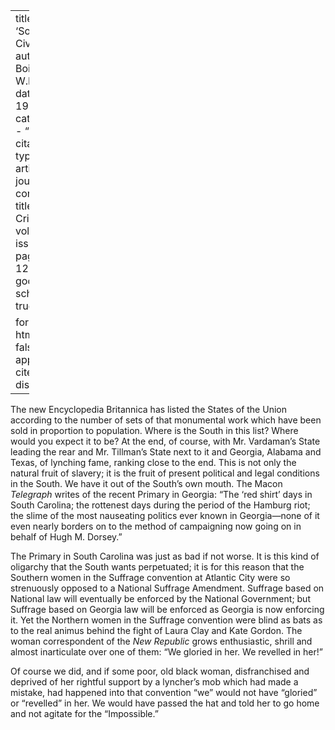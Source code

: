 
---
title: 'Southern Civilization'
author: Du Bois, W.E.B.
date: May 1916
categories: 
  - ""
citation: 
  type: article-journal
  container-title: The Crisis
  volume: 13
  issue: 1
  page: 11-12
google-scholar: true

format:
  html:
    toc: false
    appendix-cite-as: display
---



The new Encyclopedia Britannica has listed the States of the Union
according to the number of sets of that monumental work which have been
sold in proportion to population. Where is the South in this list? Where
would you expect it to be? At the end, of course, with Mr. Vardaman's
State leading the rear and Mr. Tillman's State next to it and Georgia,
Alabama and Texas, of lynching fame, ranking close to the end. This is
not only the natural fruit of slavery; it is the fruit of present
political and legal conditions in the South. We have it out of the
South's own mouth. The Macon *Telegraph* writes of the recent Primary in
Georgia: "The 'red shirt' days in South Carolina; the rottenest days
during the period of the Hamburg riot; the slime of the most nauseating
politics ever known in Georgia---none of it even nearly borders on to
the method of campaigning now going on in behalf of Hugh M. Dorsey."

The Primary in South Carolina was just as bad if not worse. It is this
kind of oligarchy that the South wants perpetuated; it is for this
reason that the Southern women in the Suffrage convention at Atlantic
City were so strenuously opposed to a National Suffrage Amendment.
Suffrage based on National law will eventually be enforced by the
National Government; but Suffrage based on Georgia law will be enforced
as Georgia is now enforcing it. Yet the Northern women in the Suffrage
convention were blind as bats as to
the real animus behind the fight of Laura Clay and Kate Gordon. The
woman correspondent of the *New Republic* grows enthusiastic, shrill and
almost inarticulate over one of them: "We gloried in her. We revelled in
her!"

Of course we did, and if some poor, old black woman, disfranchised and
deprived of her rightful support by a lyncher's mob which had made a
mistake, had happened into that convention "we" would not have "gloried"
or "revelled" in her. We would have passed the hat and told her to go
home and not agitate for the "Impossible."

